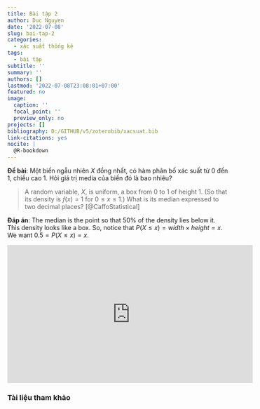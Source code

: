 ```yaml
---
title: Bài tập 2
author: Duc Nguyen
date: '2022-07-08'
slug: bai-tap-2
categories:
  - xác suất thống kê
tags:
  - bài tập
subtitle: ''
summary: ''
authors: []
lastmod: '2022-07-08T23:08:01+07:00'
featured: no
image:
  caption: ''
  focal_point: ''
  preview_only: no
projects: []
bibliography: D:/GITHUB/v5/zoterobib/xacsuat.bib
link-citations: yes
nocite: |
  @R-bookdown
---
```


**Đề bài**: Một biến ngẫu nhiên $X$ đồng nhất, có hàm phân bố xác suất từ 0 đến 1, chiều cao 1. Hỏi giá trị media của biến đó là bao nhiêu?

> A random variable, $X$, is uniform, a box from $0$ to $1$ of height $1$. (So that its density is $f(x) = 1$ for $0\leq x \leq 1$.) What is its median expressed to two decimal places? [@CaffoStatistical]

**Đáp án**: The median is the point so that 50% of the density lies below it. This density looks like a box. So, notice that $P(X \leq x) = width\times height = x$. We want $0.5 = P(X\leq x) = x$.

<iframe width="560" height="315" src="https://www.youtube.com/embed/UXcarD-1xAM" title="YouTube video player" frameborder="0" allow="accelerometer; autoplay; clipboard-write; encrypted-media; gyroscope; picture-in-picture" allowfullscreen></iframe>

### Tài liệu tham khảo


